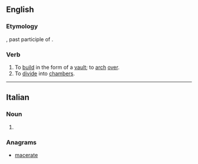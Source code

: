 ==English==

===Etymology===
{{etyl|la|en}} {{lena}} {{term|cameratus|lang=la}}, past participle of {{term|camerare|lang=la}}.

===Verb===
{{en-verb|camerat}}

# To [[build]] in the form of a [[vault]]; to [[arch]] [[over]].
# To [[divide]] into [[chambers]].

{{Webster 1913}}

----

==Italian==

===Noun===
{{head|it|plural|g=f}}

# {{plural of|camerata|lang=it}}

===Anagrams===
* [[macerate#Italian|macerate]]
